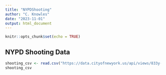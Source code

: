 ```yaml
---
title: "NYPDShooting"
author: "C. Knowles"
date: "2023-11-01"
output: html_document
---
```


```r
knitr::opts_chunk$set(echo = TRUE)
```

## NYPD Shooting Data  

```r
shooting_csv <- read.csv("https://data.cityofnewyork.us/api/views/833y-fsy8/rows.csv?accessType=DOWNLOAD")
shooting_csv
```  


